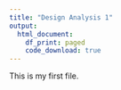 ```yaml
---
title: "Design Analysis 1"
output:   
  html_document: 
    df_print: paged
    code_download: true
---
```


This is my first file.